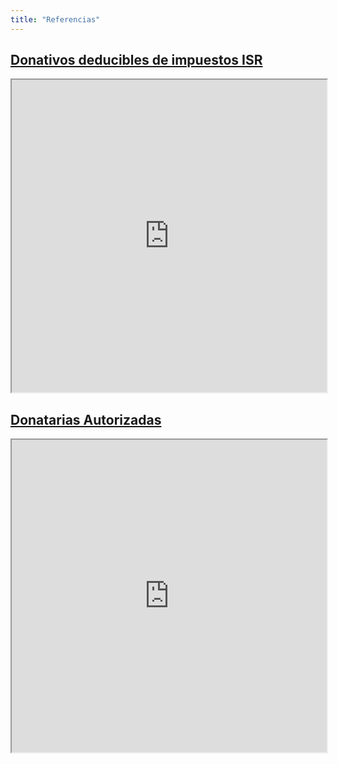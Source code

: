 ```yaml
---
title: "Referencias"
---
```


## [Donativos deducibles de impuestos ISR](http://omawww.sat.gob.mx/documentossat/Documents/DonativosDeducibles.pdf)

<iframe src="http://omawww.sat.gob.mx/documentossat/Documents/DonativosDeducibles.pdf" width="100%" height="500px"></iframe>

## [Donatarias Autorizadas](http://omawww.sat.gob.mx/donatariasautorizadas/Paginas/padron_directorio.html)

<iframe src="http://omawww.sat.gob.mx/donatariasautorizadas/Paginas/padron_directorio.html" width="100%" height="500px"></iframe>
